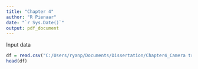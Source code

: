 ```yaml
---
title: "Chapter 4"
author: "R Pienaar"
date: "`r Sys.Date()`"
output: pdf_document
---
```


Input data
```r

df = read.csv("C:/Users/ryanp/Documents/Dissertation/Chapter4_Camera traps/Camelot Exports/Record Tables/Final_record_table.csv")
head(df)

```

